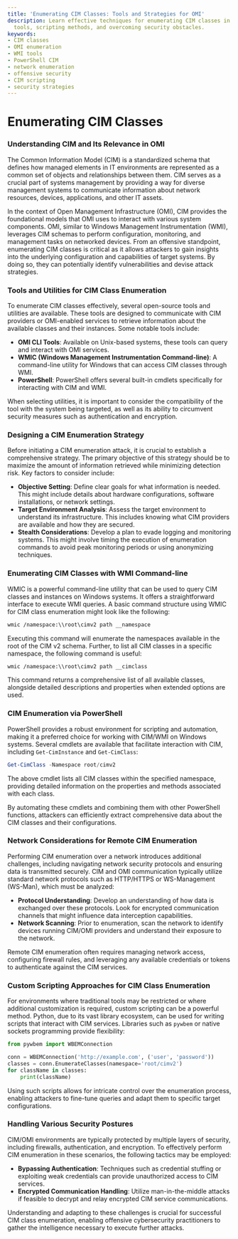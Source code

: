 ```yaml
---
title: 'Enumerating CIM Classes: Tools and Strategies for OMI'
description: Learn effective techniques for enumerating CIM classes in OMI, including
  tools, scripting methods, and overcoming security obstacles.
keywords:
- CIM classes
- OMI enumeration
- WMI tools
- PowerShell CIM
- network enumeration
- offensive security
- CIM scripting
- security strategies
---
```


# Enumerating CIM Classes

### Understanding CIM and Its Relevance in OMI

The Common Information Model (CIM) is a standardized schema that defines how managed elements in IT environments are represented as a common set of objects and relationships between them. CIM serves as a crucial part of systems management by providing a way for diverse management systems to communicate information about network resources, devices, applications, and other IT assets.

In the context of Open Management Infrastructure (OMI), CIM provides the foundational models that OMI uses to interact with various system components. OMI, similar to Windows Management Instrumentation (WMI), leverages CIM schemas to perform configuration, monitoring, and management tasks on networked devices. From an offensive standpoint, enumerating CIM classes is critical as it allows attackers to gain insights into the underlying configuration and capabilities of target systems. By doing so, they can potentially identify vulnerabilities and devise attack strategies.

### Tools and Utilities for CIM Class Enumeration

To enumerate CIM classes effectively, several open-source tools and utilities are available. These tools are designed to communicate with CIM providers or OMI-enabled services to retrieve information about the available classes and their instances. Some notable tools include:

- **OMI CLI Tools**: Available on Unix-based systems, these tools can query and interact with OMI services.
- **WMIC (Windows Management Instrumentation Command-line)**: A command-line utility for Windows that can access CIM classes through WMI.
- **PowerShell**: PowerShell offers several built-in cmdlets specifically for interacting with CIM and WMI.

When selecting utilities, it is important to consider the compatibility of the tool with the system being targeted, as well as its ability to circumvent security measures such as authentication and encryption.

### Designing a CIM Enumeration Strategy

Before initiating a CIM enumeration attack, it is crucial to establish a comprehensive strategy. The primary objective of this strategy should be to maximize the amount of information retrieved while minimizing detection risk. Key factors to consider include:

- **Objective Setting**: Define clear goals for what information is needed. This might include details about hardware configurations, software installations, or network settings.
- **Target Environment Analysis**: Assess the target environment to understand its infrastructure. This includes knowing what CIM providers are available and how they are secured.
- **Stealth Considerations**: Develop a plan to evade logging and monitoring systems. This might involve timing the execution of enumeration commands to avoid peak monitoring periods or using anonymizing techniques.

### Enumerating CIM Classes with WMI Command-line

WMIC is a powerful command-line utility that can be used to query CIM classes and instances on Windows systems. It offers a straightforward interface to execute WMI queries. A basic command structure using WMIC for CIM class enumeration might look like the following:

```bash
wmic /namespace:\\root\cimv2 path __namespace
```

Executing this command will enumerate the namespaces available in the root of the CIM v2 schema. Further, to list all CIM classes in a specific namespace, the following command is useful:

```bash
wmic /namespace:\\root\cimv2 path __cimclass
```

This command returns a comprehensive list of all available classes, alongside detailed descriptions and properties when extended options are used.

### CIM Enumeration via PowerShell

PowerShell provides a robust environment for scripting and automation, making it a preferred choice for working with CIM/WMI on Windows systems. Several cmdlets are available that facilitate interaction with CIM, including `Get-CimInstance` and `Get-CimClass`:

```powershell
Get-CimClass -Namespace root/cimv2
```

The above cmdlet lists all CIM classes within the specified namespace, providing detailed information on the properties and methods associated with each class.

By automating these cmdlets and combining them with other PowerShell functions, attackers can efficiently extract comprehensive data about the CIM classes and their configurations.

### Network Considerations for Remote CIM Enumeration

Performing CIM enumeration over a network introduces additional challenges, including navigating network security protocols and ensuring data is transmitted securely. CIM and OMI communication typically utilize standard network protocols such as HTTP/HTTPS or WS-Management (WS-Man), which must be analyzed:

- **Protocol Understanding**: Develop an understanding of how data is exchanged over these protocols. Look for encrypted communication channels that might influence data interception capabilities.
- **Network Scanning**: Prior to enumeration, scan the network to identify devices running CIM/OMI providers and understand their exposure to the network.

Remote CIM enumeration often requires managing network access, configuring firewall rules, and leveraging any available credentials or tokens to authenticate against the CIM services.

### Custom Scripting Approaches for CIM Class Enumeration

For environments where traditional tools may be restricted or where additional customization is required, custom scripting can be a powerful method. Python, due to its vast library ecosystem, can be used for writing scripts that interact with CIM services. Libraries such as `pywbem` or native sockets programming provide flexibility:

```python
from pywbem import WBEMConnection

conn = WBEMConnection('http://example.com', ('user', 'password'))
classes = conn.EnumerateClasses(namespace='root/cimv2')
for className in classes:
    print(className)
```

Using such scripts allows for intricate control over the enumeration process, enabling attackers to fine-tune queries and adapt them to specific target configurations.

### Handling Various Security Postures

CIM/OMI environments are typically protected by multiple layers of security, including firewalls, authentication, and encryption. To effectively perform CIM enumeration in these scenarios, the following tactics may be employed:

- **Bypassing Authentication**: Techniques such as credential stuffing or exploiting weak credentials can provide unauthorized access to CIM services.
- **Encrypted Communication Handling**: Utilize man-in-the-middle attacks if feasible to decrypt and relay encrypted CIM service communications.

Understanding and adapting to these challenges is crucial for successful CIM class enumeration, enabling offensive cybersecurity practitioners to gather the intelligence necessary to execute further attacks.